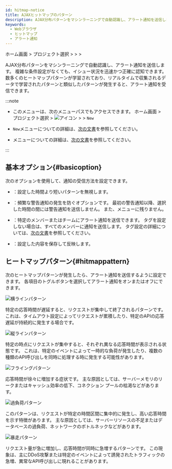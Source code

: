 ```yaml
---
id: hitmap-notice
title: AJAXヒットマップのパターン
description: AJAX分布パターンをマシンラーニングで自動認識し、アラート通知を送信します
keywords:
  - Webブラウザ
  - ヒットマップ
  - アラート通知
---
```


ホーム画面 &gt; プロジェクト選択 &gt; <Cmdname sid="side_event" className="uitext" /> &gt; <Cmdname sid="side_eventSetting" className="uitext" /> &gt; <Cmdname sid="TTL08559" className="uitext" />

AJAX分布パターンをマシンラーニングで自動認識し、アラート通知を送信します。 複雑な条件設定がなくても、イシュー状況を迅速かつ正確に認知できます。 数多くのヒートマップパターンが学習されており、リアルタイムで収集されるデータで学習されたパターンと類似したパターンが発生すると、アラート通知を受信できます。

<ImgLang img="browser-event-ajax-hitmap.png" desc="AJAX Hitmap pattern" />

:::note

- このメニューは、次のメニューパスでもアクセスできます。 ホーム画面 &gt; プロジェクト選択 &gt; ![アイコン](/img/ic-sitemap.svg) <Cmdname sid="sitemap" className="uitext" /> &gt; <Cmdname sid="side_event" className="uitext" /> &gt; <Cmdname sid="side_eventSetting" className="uitext" /> <code class="newfunc">New</code>

- <Cmdname sid="side_eventSetting" className="uitext" /> <code class="newfunc">New</code>メニューについての詳細は、[次の文書](warning-notice-v2)を参照してください。

- <Cmdname sid="ajaxAnalytics" className="uitext" />メニューについての詳細は、[次の文書](analyze-ajax-hitmap)を参照してください。

:::

## 基本オプション{#basicoption}

次のオプションを使用して、通知の受信方法を設定できます。

- <Cmdname sid="hitmap_exc_time" className="uitext" />：設定した時間より短いパターンを無視します。

- <Cmdname sid="silent" className="uitext" />：頻繁な警告通知の発生を防ぐオプションです。 最初の警告通知以降、選択した時間の間には警告通知を送信しません。 また、<Cmdname sid="side_eventHistory" className="uitext" />メニューに残りません。

- <Cmdname sid="event_tag" className="uitext" />：特定のメンバーまたはチームにアラート通知を送信できます。 タグを設定しない場合は、すべてのメンバーに通知を送信します。 タグ設定の詳細については、[次の文書](set-receive-event#set-notice-by-team-or-users)を参照してください。

- <Cmdname sid="save" className="uitext" />：設定した内容を保存して反映します。

## ヒートマップパターン{#hitmappattern}

次のヒートマップパターンが発生したら、アラート通知を送信するように設定できます。 各項目のトグルボタンを選択してアラート通知をオンまたはオフにできます。

<Columns>
<Column className="text--left width--40">

![横ラインパターン](/img/blog_49_04.png)

</Column>
<Column className="text--left">

<Cmdname sid="hitmap_pattern_horizontal" className="uitext" />

特定の応答時間が遅延すると、リクエストが集中して終了されるパターンです。 これは、タイムアウト設定によってリクエストが累積したり、特定のAPIの応答遅延が持続的に発生する場合です。

</Column>
</Columns>

<Columns>
<Column className="text--left width--40">

![縦ラインパターン](/img/blog_49_05.png)

</Column>
<Column className="text--left">

<Cmdname sid="hitmap_pattern_vertical" className="uitext" />

特定の時点にリクエストが集中すると、それぞれ異なる応答時間が表示される状態です。 これは、特定のイベントによって一時的な負荷が発生したり、複数の種類のAPI呼び出しを同時に処理する時に発生する可能性があります。

</Column>
</Columns>

<Columns>
<Column className="text--left width--40">

![フライングパターン](/img/blog_49_06.png)

</Column>
<Column className="text--left">

<Cmdname sid="hitmap_pattern_flying" className="uitext" />

応答時間が徐々に増加する症状です。 主な原因としては、サーバーメモリのリークまたはキャッシュ効率の低下、コネクション プールの枯渇などがあります。

</Column>
</Columns>

<Columns>
<Column className="text--left width--40">

![過負荷パターン](/img/blog_49_07.png)

</Column>
<Column className="text--left">

<Cmdname sid="hitmap_pattern_overload" className="uitext" />

このパターンは、リクエストが特定の時間区間に集中的に発生し、高い応答時間を示す特徴があります。 主な原因としては、サーバーリソースの不足またはデータベースの過負荷、ネットワークのボトルネックなどがあります。

</Column>
</Columns>

<Columns>
<Column className="text--left width--40">

![暴走パターン](/img/blog_49_08.png)

</Column>
<Column className="text--left">

<Cmdname sid="hitmap_pattern_flood" className="uitext" />

リクエスト量が急に増加し、応答時間が同時に急増するパターンです。 この現象は、主にDDoS攻撃または特定のイベントによって誘発されたトラフィックの急増、異常なAPI呼び出しに現れることがあります。

</Column>
</Columns>
